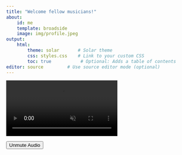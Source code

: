 ```yaml
---
title: "Welcome fellow musicians!"
about:
    id: me
    template: broadside
    image: img/profile.jpeg
output:
    html:
        theme: solar       # Solar theme
        css: styles.css    # Link to your custom CSS
        toc: true           # Optional: Adds a table of contents
editor: source         # Use source editor mode (optional)
---
```


<div class="video-banner">
  <!-- Video background with autoplay, loop, and initial muted state -->
  <video id="banner-video" autoplay loop muted class="video-banner-bg">
    <source src="videos/your-video.mp4" type="video/mp4">
    Your browser does not support the video tag.
  </video>
  
  <!-- Banner Content
  <div class="banner-content">
    <h1>Welcome fellow musicians!</h1>
    <p> Add short content.</p>
  </div>
  -->
  
  <!-- Audio Toggle Button -->
  <button id="audio-toggle-btn" class="audio-toggle-btn">Unmute Audio</button>
</div>

<!-- Link to external CSS file -->
<link rel="stylesheet" href="styles.css">

<!-- JavaScript to handle audio toggle -->
<script>
  // Get the video element and the toggle button
  const video = document.getElementById('banner-video');
  const toggleButton = document.getElementById('audio-toggle-btn');
  
  // Toggle the video mute state when the button is clicked
  toggleButton.addEventListener('click', function() {
    if (video.muted) {
      video.muted = false;
      toggleButton.innerText = 'Mute Audio';
    } else {
      video.muted = true;
      toggleButton.innerText = 'Unmute Audio';
    }
  });
</script>

<!-- Add IDs to text elements for typewriter effect -->
:::{#me}
<h2 id="goals-heading">Goals</h2>
<p id="goals-text">As an aspiring consultant and researcher, I am passionate about using my expertise to support the well-being of performing artists. My focus is on helping professional musicians manage both mental and physical health challenges, especially the unique pressures that come with touring, through evidence-based strategies and interventions.</p>

<h2 id="education-heading">Education & Experience</h2>
<p id="education-text">With my unique experience in the music industry, international background in Psychological Science and my own activity as a drummer and vocalist, I will help you to enhance your performance while prioritising your health - for a sustainable and fulfilling career!</p>
:::

<span id="final-text">Tune in for my weekly Twitch streams to gain valuable insights into musicians' health!</span>

<style>
  /* Complete isolation of the profile image from any animations or reflows */
  .about-image, 
  .quarto-about-image,
  #me .quarto-about-image,
  .quarto-title-meta-heading img,
  img[src="img/profile.jpeg"],
  .broadside img[src="img/profile.jpeg"] {
    opacity: 1 !important;
    visibility: visible !important;
    display: block !important;
    animation: none !important;
    transition: none !important;
    transform: none !important;
    /* Force GPU acceleration and isolate rendering layer */
    will-change: transform;
    transform: translateZ(0);
    /* Prevent layout shifts from affecting image */
    position: relative;
    z-index: 100;
  }
  
  /* Prevent reflow impact by ensuring text elements don't cause container shifts */
  #me h2, #me p, #final-text {
    opacity: 0;
    height: 0;
    overflow: hidden;
    transition: height 0s, opacity 0s;
  }
  
  /* When text elements become visible, restore their height smoothly */
  #me h2.visible, #me p.visible, #final-text.visible {
    opacity: 1;
    height: auto;
    overflow: visible;
  }
  
  /* Preserve container heights during typewriter effect */
  #me {
    min-height: 200px; /* Adjust based on your content */
  }
  
  body { /* Target the body for default white text */
    color: white;
  }
  
  /* Page title (from YAML frontmatter) styles */
  /* This targets the h1 that Quarto automatically creates from the YAML title */
  h1.title {
    opacity: 0; /* Start invisible for typewriter effect */
    border-right: 0.15em solid transparent; /* Prepare for cursor effect */
  }
  
  /* Cursor effect for elements being typed */
  .typing {
    border-right: 0.15em solid white;
    animation: blink-caret 0.75s step-end infinite;
  }
  
  @keyframes blink-caret {
    from, to { border-color: transparent }
    50% { border-color: white; }
  }
  
  /* Ensure broadside template layout is preserved */
  .broadside {
    display: flex;
    flex-wrap: wrap;
  }
  
  /* Ensure no duplicate images are shown */
  .broadside img:not([src="img/profile.jpeg"]) {
    display: none !important;
  }
</style>

<script>
  document.addEventListener('DOMContentLoaded', function() {
    // First, force image to be visible and stable before anything else happens
    function stabilizeImage() {
      // Comprehensive targeting of all potential image elements
      const imageSelectors = [
        'img[src="img/profile.jpeg"]',
        '.about-image img',
        '.quarto-about-image img',
        '.broadside img'
      ];
      imageSelectors.forEach(selector => {
        const images = document.querySelectorAll(selector);
        images.forEach(img => {
          // Clone and replace the image to remove any bound effects
          const parent = img.parentNode;
          const clone = img.cloneNode(true);
          // Apply critical styles to the clone
          clone.style.cssText = `
            opacity: 1 !important;
            visibility: visible !important;
            display: block !important;
            animation: none !important;
            transition: none !important;
            transform: none !important;
            position: relative;
            z-index: 100;
          `;
          // Replace the original with the clone
          if (parent) {
            parent.replaceChild(clone, img);
            // Also stabilize the parent container
            parent.style.cssText += `
              opacity: 1 !important;
              visibility: visible !important;
              display: block !important;
              animation: none !important;
              transition: none !important;
            `;
          }
        });
      });
      // Also target any container with ID "me"
      const meContainer = document.getElementById('me');
      if (meContainer) {
        const meImages = meContainer.querySelectorAll('img');
        meImages.forEach(img => {
          img.style.cssText = `
            opacity: 1 !important;
            visibility: visible !important;
            display: block !important;
            animation: none !important;
            transition: none !important;
          `;
        });
      }
    }
    // Run immediately and after a short delay to catch template rendering
    stabilizeImage();
    setTimeout(stabilizeImage, 50);
    // Modify the typewriter effect to add a class instead of changing innerHTML directly
    function typeText(element, text, speed, callback) {
      element.classList.add('typing');
      element.classList.add('visible'); // Make element visible but preserve height
      let displayText = '';
      let index = 0
      function type() {
        if (index < text.length) {
          displayText += text.charAt(index);
          element.innerHTML = displayText;
          index++;
          setTimeout(type, speed);
          // Re-stabilize the image periodically
          if (index % 5 === 0) stabilizeImage();
        } else {
          element.classList.remove('typing');
          if (callback) setTimeout(callback, 200);
          stabilizeImage(); // Re-stabilize after typing is complete
        }
      }
      type();
    }
    // Find the main title from the YAML frontmatter (Quarto generates this)
    const mainTitle = document.querySelector('h1.title');
    if (mainTitle) {
      // Store original content and clear it for typewriter effect
      const titleContent = mainTitle.textContent;
      mainTitle.textContent = '';
      mainTitle.style.opacity = '1';
      // Apply typewriter effect to the page title first
      typeText(mainTitle, titleContent, 100, function() {
        // Call stabilizeImage once more before continuing
        stabilizeImage();
        startContentTypewriter();
      });
    } else {
      // If title can't be found, proceed with content typewriter
      startContentTypewriter();
    }
    // Modified content typewriter to preserve layout stability
    function startContentTypewriter() {
      stabilizeImage(); // Ensure image is stable before typing starts
      const typingSequence = [
        { id: 'goals-heading', speed: 80, content: 'Goals' },
        { id: 'goals-text', speed: 10, content: 'As an aspiring consultant and researcher, I am passionate about using my expertise to support the well-being of performing artists. My focus is on helping professional musicians manage both mental and physical health challenges, especially the unique pressures that come with touring, through evidence-based strategies and interventions.' },
        { id: 'education-heading', speed: 80, content: 'Education & Experience' },
        { id: 'education-text', speed: 10, content: 'With my unique experience in the music industry, international background in Psychology and my own activity as a drummer and vocalist, I am here to help you enhance your performance while prioritising your health - for a sustainable and fulfilling career!' },
        { id: 'final-text', speed: 15, content: 'Tune in for my weekly Twitch streams to gain valuable insights into musicians\' health!' }
      ];
      // Prepare containers first to minimize layout shifts
      typingSequence.forEach(item => {
        const element = document.getElementById(item.id);
        if (element) {
          element.innerHTML = '';
          // Height will be restored with the 'visible' class
        }
      });
      // Type each element in sequence
      let currentIndex = 0;
      function typeNextElement() {
        stabilizeImage(); // Stabilize before each new element
        if (currentIndex < typingSequence.length) {
          const item = typingSequence[currentIndex];
          const element = document.getElementById(item.id);
          if (element) {
            typeText(element, item.content, item.speed, function() {
              currentIndex++;
              typeNextElement();
            });
          } else {
            currentIndex++;
            typeNextElement();
          }
        }
      }
      // Start the typing process
      typeNextElement();
    }
    // Set up a monitoring interval as a final safety net
    const imageStabilityInterval = setInterval(stabilizeImage, 200);
    // Clear the interval after 10 seconds when everything should be stable
    setTimeout(() => clearInterval(imageStabilityInterval), 10000);
  });
</script>
